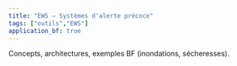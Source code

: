 ```yaml
---
title: "EWS – Systèmes d'alerte précoce"
tags: ["outils","EWS"]
application_bf: true
---
```


Concepts, architectures, exemples BF (inondations, sécheresses).
